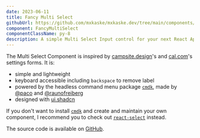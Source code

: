 ```yaml
---
date: 2023-06-11
title: Fancy Multi Select
githubUrl: https://github.com/mxkaske/mxkaske.dev/tree/main/components/craft/fancy-multi-select.tsx
component: FancyMultiSelect
componentClassName: py-8
description: A simple Multi Select Input control for your next React Application. Build with cmdk.
---
```


<CraftWrapper>
  <FancyMultiSelect />
</CraftWrapper>

The Multi Select Component is inspired by [campsite.design](https://campsite.design/)'s and [cal.com](https://cal.com)'s settings forms. It is:

- simple and lightweight
- keyboard accessible including `backspace` to remove label
- powered by the headless command menu package [`cmdk`](https://cmdk.paco.me), made by [@paco](https://twitter.com/pacocoursey) and [@raunofreiberg](https://twitter.com/raunofreiberg)
- designed with [ui.shadcn](https://ui.shadcn.com)

If you don't want to install [`cmdk`](https://cmdk.paco.me) and create and maintain your own component, I recommend you to check out [`react-select`](https://react-select.com/) instead.

The source code is available on [GitHub](https://github.com/mxkaske/mxkaske.dev/tree/main/components/craft/fancy-multi-select.tsx).
